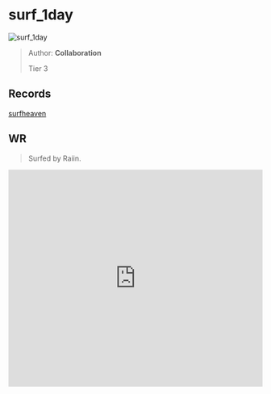 
# surf_1day

![surf_1day](https://raw.githubusercontent.com/Sayt123/SurfMapPics/Maps-and-bonuses/csgo/surf_1day.jpg)

> Author: **Collaboration**
>
> Tier 3

## Records

[surfheaven](https://surfheaven.eu/map/surf_1day)

## WR

> Surfed by Raiin.

<iframe
width="100%"
height="430"
src="https://www.youtube.com/embed/T_9J6SP_3RY"
frameborder="0"
allow="accelerometer; autoplay; clipboard-write; encrypted-media; gyroscope; picture-in-picture"
allowFullScreen
/>

```md

[Surf Timer] - Raiin finished in 02:32:07 (WR -00:01:59). Improving by 00:02:16
[Surf Timer] - Raiin beat the map record! Rank: 1/1346

Server: [KSFClan.com] #1 24/7 SurfTimer! (
```
                